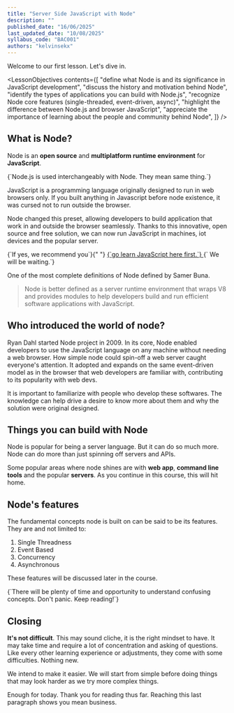 ```yaml
---
title: "Server Side JavaScript with Node"
description: ""
published_date: "16/06/2025"
last_updated_date: "10/08/2025"
syllabus_code: "BAC001"
authors: "kelvinsekx"
---
```


Welcome to our first lesson. Let's dive in.

<LessonObjectives
  contents={[
    "define what Node is and its significance in JavaScript development",
    "discuss the history and motivation behind Node",
    "identify the types of applications you can build with Node.js",
    "recognize Node core features (single-threaded, event-driven, async)",
    "highlight the difference between Node.js and browser JavaScript",
    "appreciate the importance of learning about the people and community behind Node",
  ]}
/>

## What is Node?

Node is an **open source** and **multiplatform runtime environment** for **JavaScript**.

<AsideNote>
  {`Node.js is used interchangeably with Node. They mean same thing.`}
</AsideNote>

JavaScript is a programming language originally designed to run in web browsers only.
If you built anything in Javascript before node existence, it was cursed not to run outside
the browser.

Node changed this preset, allowing developers to build application that work in and outside the browser seamlessly. Thanks to this innovative, open source and free solution, we can now run JavaScript in machines, iot devices and the popular server.

<AsideNote note="Is this your first time hearing about JavaScript?">
  <span>
    <span>{`If yes, we recommend you`}</span>{" "}
    <a href="https://web.dev/learn/javascript">
      {`go learn JavaScript here first.`}
    </a>
    <span> {` We will be waiting.`}</span>
  </span>
</AsideNote>

One of the most complete definitions of Node defined by Samer Buna.

> Node is better defined as a server runtime environment that wraps V8 and provides modules to help developers build and run efficient software applications with JavaScript.

## Who introduced the world of node?

Ryan Dahl started Node project in 2009. In its core, Node enabled developers to use the JavaScript language on any machine without needing a web browser. How simple node could spin-off a web server caught everyone's attention. It adopted and expands on the same event-driven model as in the browser that web developers are familiar with, contributing to its popularity with web devs.

<AsideNote>
  It is important to familiarize with people who develop these softwares. The
  knowledge can help drive a desire to know more about them and why the solution
  were original designed.
</AsideNote>

## Things you can build with Node

Node is popular for being a server language. But it can do so much more. Node can do more than just spinning off servers and APIs.

Some popular areas where node shines are with **web app**, **command line tools** and the popular **servers**. As you continue in this course, this will hit home.

## Node's features

The fundamental concepts node is built on can be said to be its features. They are and not limited to:

1. Single Threadness
2. Event Based
3. Concurrency
4. Asynchronous

These features will be discussed later in the course.

<AsideNote note="Saw something confusing?">
  {`There will be plenty of time and opportunity to understand confusing concepts. Don't panic. Keep reading!`}
</AsideNote>

## Closing

**It's not difficult**. This may sound cliche, it is the right mindset to have. It may take time and require a lot of concentration and asking of questions. Like every other learning experience or adjustments, they come with some difficulties. Nothing new.

We intend to make it easier. We will start from simple before doing things that may look harder as we try more complex things.

Enough for today. Thank you for reading thus far. Reaching this last paragraph shows you mean business.
